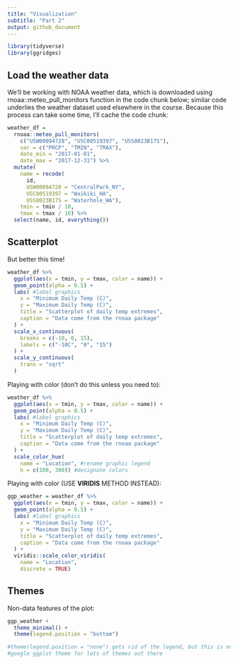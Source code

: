 ```yaml
---
title: "Visualization"
subtitle: "Part 2"
output: github_document
---
```


```r
library(tidyverse)
library(ggridges)
```

## Load the weather data

We’ll be working with NOAA weather data, which is downloaded using rnoaa::meteo_pull_monitors function in the code chunk below; similar code underlies the weather dataset used elsewhere in the course. Because this process can take some time, I’ll cache the code chunk:

```r
weather_df = 
  rnoaa::meteo_pull_monitors(
    c("USW00094728", "USC00519397", "USS0023B17S"),
    var = c("PRCP", "TMIN", "TMAX"), 
    date_min = "2017-01-01",
    date_max = "2017-12-31") %>%
  mutate(
    name = recode(
      id, 
      USW00094728 = "CentralPark_NY", 
      USC00519397 = "Waikiki_HA",
      USS0023B17S = "Waterhole_WA"),
    tmin = tmin / 10,
    tmax = tmax / 10) %>%
  select(name, id, everything())
```

## Scatterplot

But better this time!

```r
weather_df %>%
  ggplot(aes(x = tmin, y = tmax, color = name)) +
  geom_point(alpha = 0.5) +
  labs( #label graphics
    x = "Minimum Daily Temp (C)",
    y = "Maximum Daily Temp (C)",
    title = "Scatterplot of daily temp extremes",
    caption = "Data come from the rnoaa package"
  ) +
  scale_x_continuous(
    breaks = c(-10, 0, 15),
    labels = c("-10C", "0", "15")
  ) +
  scale_y_continuous(
    trans = "sqrt"
  )
```

Playing with color (don't do this unless you need to):
```r
weather_df %>%
  ggplot(aes(x = tmin, y = tmax, color = name)) +
  geom_point(alpha = 0.5) +
  labs( #label graphics
    x = "Minimum Daily Temp (C)",
    y = "Maximum Daily Temp (C)",
    title = "Scatterplot of daily temp extremes",
    caption = "Data come from the rnoaa package"
  ) +
  scale_color_hue(
    name = "Location", #rename graphic legend
    h = c(100, 300)) #designate colors
```

Playing with color (USE **VIRIDIS** METHOD INSTEAD):
```r
ggp_weather = weather_df %>%
  ggplot(aes(x = tmin, y = tmax, color = name)) +
  geom_point(alpha = 0.5) +
  labs( #label graphics
    x = "Minimum Daily Temp (C)",
    y = "Maximum Daily Temp (C)",
    title = "Scatterplot of daily temp extremes",
    caption = "Data come from the rnoaa package"
  ) +
  viridis::scale_color_viridis(
    name = "Location",
    discrete = TRUE)
```

## Themes
Non-data features of the plot:

```r
ggp_weather +
  theme_minimal() +
  theme(legend.position = "bottom")

#theme(legend.position = "none") gets rid of the legend, but this is not recommended
#google ggplot theme for lots of themes out there
 
```





